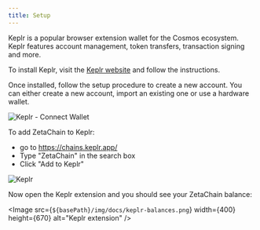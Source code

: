 ```yaml
---
title: Setup
---
```




Keplr is a popular browser extension wallet for the Cosmos ecosystem. Keplr
features account management, token transfers, transaction signing and more.

To install Keplr, visit the [Keplr website](https://www.keplr.app/) and follow
the instructions.

Once installed, follow the setup procedure to create a new account. You can
either create a new account, import an existing one or use a hardware wallet.

![Keplr - Connect Wallet](/img/docs/keplr-setup.png)

To add ZetaChain to Keplr:

- go to https://chains.keplr.app/
- Type "ZetaChain" in the search box
- Click "Add to Keplr"

![Keplr](/img/docs/keplr-add-zetachain.png)

Now open the Keplr extension and you should see your ZetaChain balance:

<Image src={`${basePath}/img/docs/keplr-balances.png`} width={400} height={670} alt="Keplr extension" />
